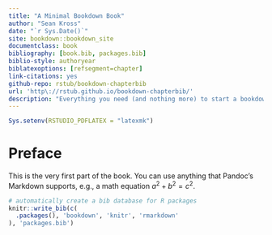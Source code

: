 ```yaml
--- 
title: "A Minimal Bookdown Book"
author: "Sean Kross"
date: "`r Sys.Date()`"
site: bookdown::bookdown_site
documentclass: book
bibliography: [book.bib, packages.bib]
biblio-style: authoryear
biblatexoptions: [refsegment=chapter]
link-citations: yes
github-repo: rstub/bookdown-chapterbib
url: 'http\://rstub.github.io/bookdown-chapterbib/'
description: "Everything you need (and nothing more) to start a bookdown book."
---
```


```r
Sys.setenv(RSTUDIO_PDFLATEX = "latexmk")
```


# Preface {-}

This is the very first part of the book. You can use anything that Pandoc's
Markdown supports, e.g., a math equation $a^2 + b^2 = c^2$.

```r
# automatically create a bib database for R packages
knitr::write_bib(c(
  .packages(), 'bookdown', 'knitr', 'rmarkdown'
), 'packages.bib')
```
